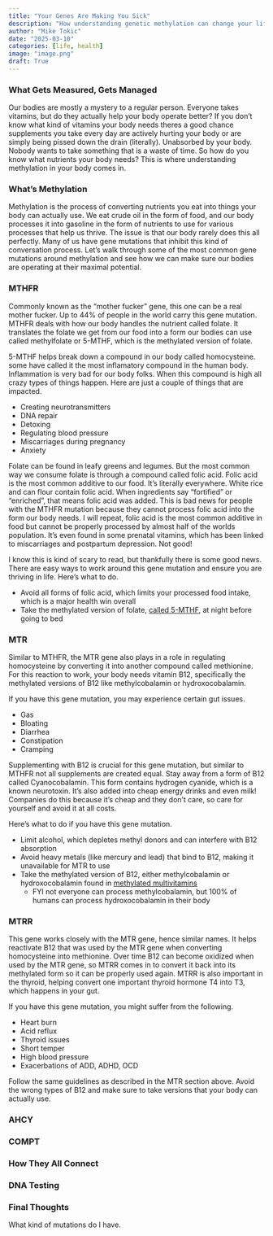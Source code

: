```yaml
---
title: "Your Genes Are Making You Sick"
description: "How understanding genetic methylation can change your life"
author: "Mike Tokic"
date: "2025-03-10"
categories: [life, health]
image: "image.png"
draft: True
---
```


### What Gets Measured, Gets Managed

Our bodies are mostly a mystery to a regular person. Everyone takes vitamins, but do they actually help your body operate better? If you don't know what kind of vitamins your body needs theres a good chance supplements you take every day are actively hurting your body or are simply being pissed down the drain (literally). Unabsorbed by your body. Nobody wants to take something that is a waste of time. So how do you know what nutrients your body needs? This is where understanding methylation in your body comes in. 

### What's Methylation 

Methylation is the process of converting nutrients you eat into things your body can actually use. We eat crude oil in the form of food, and our body processes it into gasoline in the form of nutrients to use for various processes that help us thrive. The issue is that our body rarely does this all perfectly. Many of us have gene mutations that inhibit this kind of conversation process. Let's walk through some of the most common gene mutations around methylation and see how we can make sure our bodies are operating at their maximal potential. 

### MTHFR

Commonly known as the "mother fucker" gene, this one can be a real mother fucker. Up to 44% of people in the world carry this gene mutation. MTHFR deals with how our body handles the nutrient called folate. It translates the folate we get from our food into a form our bodies can use called methylfolate or 5-MTHF, which is the methylated version of folate. 

5-MTHF helps break down a compound in our body called homocysteine. some have called it the most inflamatory compound in the human body. Inflammation is very bad for our body folks. When this compound is high all crazy types of things happen. Here are just a couple of things that are impacted. 

- Creating neurotransmitters 
- DNA repair
- Detoxing
- Regulating blood pressure
- Miscarriages during pregnancy
- Anxiety

Folate can be found in leafy greens and legumes. But the most common way we consume folate is through a compound called folic acid. Folic acid is the most common additive to our food. It's literally everywhere. White rice and can flour contain folic acid. When ingredients say "fortified" or "enriched", that means folic acid was added. This is bad news for people with the MTHFR mutation because they cannot process folic acid into the form our body needs. I will repeat, folic acid is the most common additive in food but cannot be properly processed by almost half of the worlds population. It's even found in some prenatal vitamins, which has been linked to miscarriages and postpartum depression. Not good! 

I know this is kind of scary to read, but thankfully there is some good news. There are easy ways to work around this gene mutation and ensure you are thriving in life. Here's what to do. 

- Avoid all forms of folic acid, which limits your processed food intake, which is a major health win overall
- Take the methylated version of folate, [called 5-MTHF](https://a.co/d/4TwoR4o), at night before going to bed

### MTR 

Similar to MTHFR, the MTR gene also plays in a role in regulating homocysteine by converting it into another compound called methionine. For this reaction to work, your body needs vitamin B12, specifically the methylated versions of B12 like methylcobalamin or hydroxocobalamin. 

If you have this gene mutation, you may experience certain gut issues. 

- Gas
- Bloating 
- Diarrhea
- Constipation 
- Cramping 

Supplementing with B12 is crucial for this gene mutation, but similar to MTHFR not all supplements are created equal. Stay away from a form of B12 called Cyanocobalamin. This form contains hydrogen cyanide, which is a known neurotoxin. It's also added into cheap energy drinks and even milk! Companies do this because it's cheap and they don't care, so care for yourself and avoid it at all costs.  

Here's what to do if you have this gene mutation.

- Limit alcohol, which depletes methyl donors and can interfere with B12 absorption
- Avoid heavy metals (like mercury and lead) that bind to B12, making it unavailable for MTR to use
- Take the methylated version of B12, either methylcobalamin or hydroxocobalamin found in [methylated multivitamins](https://a.co/d/fHQiO9z)
    - FYI not everyone can process methylcobalamin, but 100% of humans can process hydroxocobalamin in their body

### MTRR 

This gene works closely with the MTR gene, hence similar names. It helps reactivate B12 that was used by the MTR gene when converting homocysteine into methionine. Over time B12 can become oxidized when used by the MTR gene, so MTRR comes in to convert it back into its methylated form so it can be properly used again. MTRR is also important in the thyroid, helping convert one important thyroid hormone T4 into T3, which happens in your gut. 

If you have this gene mutation, you might suffer from the following. 

- Heart burn
- Acid reflux
- Thyroid issues
- Short temper 
- High blood pressure
- Exacerbations of ADD, ADHD, OCD

Follow the same guidelines as described in the MTR section above. Avoid the wrong types of B12 and make sure to take versions that your body can actually use. 

### AHCY 



### COMPT 


### How They All Connect



### DNA Testing 



### Final Thoughts

What kind of mutations do I have. 